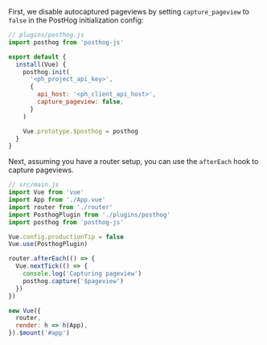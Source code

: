 First, we disable autocaptured pageviews by setting `capture_pageview` to `false` in the PostHog initialization config:

```js
// plugins/posthog.js
import posthog from 'posthog-js'

export default {
  install(Vue) {
    posthog.init(
      '<ph_project_api_key>',
      {
        api_host: '<ph_client_api_host>',
        capture_pageview: false,
      }
    )

    Vue.prototype.$posthog = posthog
  }
}
```

Next, assuming you have a router setup, you can use the `afterEach` hook to capture pageviews.

```js
// src/main.js
import Vue from 'vue'
import App from './App.vue'
import router from './router'
import PosthogPlugin from './plugins/posthog'
import posthog from 'posthog-js'

Vue.config.productionTip = false
Vue.use(PosthogPlugin)

router.afterEach(() => {
  Vue.nextTick(() => {
    console.log('Capturing pageview')
    posthog.capture('$pageview')
  })
})

new Vue({
  router,
  render: h => h(App),
}).$mount('#app')
```